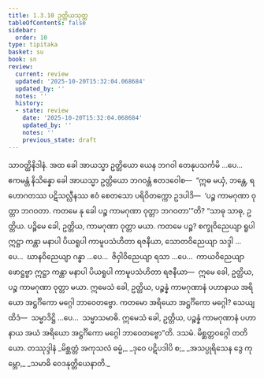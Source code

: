 ```yaml
---
title: 1.3.10 ဥတ္တိယသုတ္တ
tableOfContents: false
sidebar:
  order: 10
type: tipitaka
basket: su
book: sn
review:
  current: review
  updated: '2025-10-20T15:32:04.068684'
  updated_by: ''
  notes: ''
  history:
  - state: review
    date: '2025-10-20T15:32:04.068684'
    updated_by: ''
    notes: ''
    previous_state: draft
---
```



<DynamicBreadcrumb />


<ReviewStatus review={frontmatter.review} showDetails={true} />

<HypothesisAnnotation frontmatter={frontmatter} />

<Division number="30" book="sn" e="ch" v="18" p="283">

<Paragraph number="112" book="sn">
သာဝတ္ထိနိဒါနံ. အထ ခေါ အာယသ္မာ ဥတ္တိယော ယေန ဘဂဝါ တေနုပသင်္ကမိ …ပေ…  ဧကမန္တံ နိသိန္နော ခေါ အာယသ္မာ ဥတ္တိယော ဘဂဝန္တံ ဧတဒဝေါစ—  “ဣဓ မယှံ, ဘန္တေ, ရဟောဂတဿ ပဋိသလ္လီနဿ ဧဝံ စေတသော ပရိဝိတက္ကော ဥဒပါဒိ—  ‘ပဉ္စ ကာမဂုဏာ ဝုတ္တာ ဘဂဝတာ. ကတမေ နု ခေါ ပဉ္စ ကာမဂုဏာ ဝုတ္တာ ဘဂဝတာ’”တိ? “သာဓု သာဓု, ဥတ္တိယ. ပဉ္စိမေ ခေါ, ဥတ္တိယ, ကာမဂုဏာ ဝုတ္တာ မယာ. ကတမေ ပဉ္စ? စက္ခုဝိညေယျာ ရူပါ ဣဋ္ဌာ ကန္တာ မနာပါ ပိယရူပါ ကာမူပသံဟိတာ ရဇနီယာ, သောတဝိညေယျာ သဒ္ဒါ …ပေ…  ဃာနဝိညေယျာ ဂန္ဓာ …ပေ…  ဇိဝှါဝိညေယျာ ရသာ …ပေ…  ကာယဝိညေယျာ ဖောဋ္ဌဗ္ဗာ ဣဋ္ဌာ ကန္တာ မနာပါ ပိယရူပါ ကာမူပသံဟိတာ ရဇနီယာ—  ဣမေ ခေါ, ဥတ္တိယ, ပဉ္စ ကာမဂုဏာ ဝုတ္တာ မယာ. ဣမေသံ ခေါ, ဥတ္တိယ, ပဉ္စန္နံ ကာမဂုဏာနံ ပဟာနာယ အရိယော အဋ္ဌင်္ဂိကော မဂ္ဂေါ ဘာဝေတဗ္ဗော. ကတမော အရိယော အဋ္ဌင်္ဂိကော မဂ္ဂေါ? သေယျထိဒံ—  သမ္မာဒိဋ္ဌိ …ပေ…  သမ္မာသမာဓိ. ဣမေသံ ခေါ, ဥတ္တိယ, ပဉ္စန္နံ ကာမဂုဏာနံ ပဟာနာယ အယံ အရိယော အဋ္ဌင်္ဂိကော မဂ္ဂေါ ဘာဝေတဗ္ဗော”တိ.

</Paragraph>
</Division>

<Paragraph number="113" type="center" book="sn">
ဒသမံ.



</Paragraph>

<Paragraph number="114" type="center" book="sn">
မိစ္ဆတ္တဝဂ္ဂေါ တတိယော.



</Paragraph>

<Paragraph number="115" type="center" book="sn">
တဿုဒ္ဒါနံ


</Paragraph>

<Paragraph number="116" type="verses" book="sn">
_မိစ္ဆတ္တံ အကုသလံ ဓမ္မံ,_  
_ဒုဝေ ပဋိပဒါပိ စ;_  
_အသပ္ပုရိသေန ဒွေ ကုမ္ဘော,_  
_သမာဓိ ဝေဒနုတ္တိယေနာတိ._
</Paragraph>